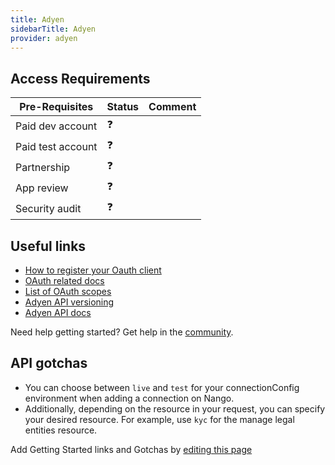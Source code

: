 ```yaml
---
title: Adyen
sidebarTitle: Adyen
provider: adyen
---
```



<Overview />
<PreBuiltTooling provider={providers[pageMetadata.provider]} />
<PreBuiltUseCases />

## Access Requirements
| Pre-Requisites | Status | Comment|
| - | - | - |
| Paid dev account | ❓ |  |
| Paid test account | ❓ |  |
| Partnership | ❓ | |
| App review | ❓ |  |
| Security audit | ❓ | |




## Useful links

-   [How to register your Oauth client](https://docs.adyen.com/development-resources/oauth/integration/#step-1-register-your-client)
-   [OAuth related docs](https://docs.adyen.com/development-resources/oauth/integration/)
-   [List of OAuth scopes](https://docs.adyen.com/development-resources/oauth/scopes)
-   [Adyen API versioning](https://docs.adyen.com/development-resources/versioning/)
-   [Adyen API docs](https://docs.adyen.com/development-resources/)

<Tip>Need help getting started? Get help in the [community](https://nango.dev/slack).</Tip>

## API gotchas

- You can choose between `live` and `test` for your connectionConfig environment when adding a connection on Nango.
- Additionally, depending on the resource in your request, you can specify your desired resource. For example, use `kyc` for the manage legal entities resource.

<Note>Add Getting Started links and Gotchas by [editing this page](https://github.com/nangohq/nango/tree/master/docs-v2/integrations/all/adyen.mdx)</Note>
